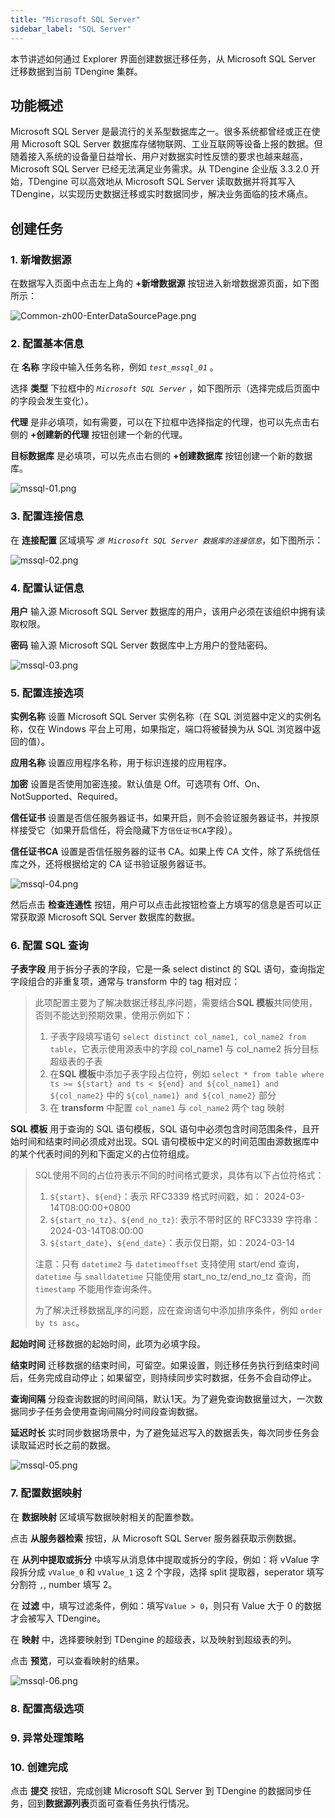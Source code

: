 ```yaml
---
title: "Microsoft SQL Server"
sidebar_label: "SQL Server"
---
```


本节讲述如何通过 Explorer 界面创建数据迁移任务，从 Microsoft SQL Server 迁移数据到当前 TDengine 集群。

## 功能概述

Microsoft SQL Server 是最流行的关系型数据库之一。很多系统都曾经或正在使用 Microsoft SQL Server 数据库存储物联网、工业互联网等设备上报的数据。但随着接入系统的设备量日益增长、用户对数据实时性反馈的要求也越来越高，Microsoft SQL Server 已经无法满足业务需求。从 TDengine 企业版 3.3.2.0 开始，TDengine 可以高效地从 Microsoft SQL Server 读取数据并将其写入 TDengine，以实现历史数据迁移或实时数据同步，解决业务面临的技术痛点。

## 创建任务

### 1. 新增数据源

在数据写入页面中点击左上角的 **+新增数据源** 按钮进入新增数据源页面，如下图所示：

![Common-zh00-EnterDataSourcePage.png](./pic/Common-zh00-EnterDataSourcePage.png "进入新增数据源页面")

### 2. 配置基本信息

在 **名称** 字段中输入任务名称，例如 *`test_mssql_01`* 。

选择 **类型** 下拉框中的 *`Microsoft SQL Server`* ，如下图所示（选择完成后页面中的字段会发生变化）。

**代理** 是非必填项，如有需要，可以在下拉框中选择指定的代理，也可以先点击右侧的 **+创建新的代理** 按钮创建一个新的代理。

**目标数据库** 是必填项，可以先点击右侧的 **+创建数据库** 按钮创建一个新的数据库。

![mssql-01.png](./pic/mssql-01.png "选择数据源类型为 Microsoft SQL Server")

### 3. 配置连接信息

在 **连接配置** 区域填写 *`源 Microsoft SQL Server 数据库的连接信息`*，如下图所示：

![mssql-02.png](./pic/mssql-02.png "填写源 Microsoft SQL Server 数据库的连接信息")

### 4. 配置认证信息

**用户** 输入源 Microsoft SQL Server 数据库的用户，该用户必须在该组织中拥有读取权限。  

**密码** 输入源 Microsoft SQL Server 数据库中上方用户的登陆密码。 

![ mssql-03.png](./pic/mssql-03.png "配置认证信息")  

### 5. 配置连接选项

**实例名称** 设置 Microsoft SQL Server 实例名称（在 SQL 浏览器中定义的实例名称，仅在 Windows 平台上可用，如果指定，端口将被替换为从 SQL 浏览器中返回的值）。

**应用名称** 设置应用程序名称，用于标识连接的应用程序。

**加密** 设置是否使用加密连接。默认值是 Off。可选项有 Off、On、NotSupported、Required。

**信任证书** 设置是否信任服务器证书，如果开启，则不会验证服务器证书，并按原样接受它（如果开启信任，将会隐藏下方`信任证书CA`字段）。

**信任证书CA** 设置是否信任服务器的证书 CA。如果上传 CA 文件，除了系统信任库之外，还将根据给定的 CA 证书验证服务器证书。

![ mssql-04.png](./pic/mssql-04.png "配置连接选项")
  
然后点击 **检查连通性** 按钮，用户可以点击此按钮检查上方填写的信息是否可以正常获取源 Microsoft SQL Server 数据库的数据。

### 6. 配置 SQL 查询

**子表字段** 用于拆分子表的字段，它是一条 select distinct 的 SQL 语句，查询指定字段组合的非重复项，通常与 transform 中的 tag 相对应：
> 此项配置主要为了解决数据迁移乱序问题，需要结合**SQL 模板**共同使用，否则不能达到预期效果，使用示例如下：
> 1. 子表字段填写语句 `select distinct col_name1, col_name2 from table`，它表示使用源表中的字段 col_name1 与 col_name2 拆分目标超级表的子表
> 2. 在**SQL 模板**中添加子表字段占位符，例如 `select * from table where ts >= ${start} and ts < ${end} and ${col_name1} and ${col_name2}` 中的 `${col_name1} and ${col_name2}` 部分
> 3. 在 **transform** 中配置 `col_name1` 与 `col_name2` 两个 tag 映射

**SQL 模板** 用于查询的 SQL 语句模板，SQL 语句中必须包含时间范围条件，且开始时间和结束时间必须成对出现。SQL 语句模板中定义的时间范围由源数据库中的某个代表时间的列和下面定义的占位符组成。
> SQL使用不同的占位符表示不同的时间格式要求，具体有以下占位符格式：
> 1. `${start}`、`${end}`：表示 RFC3339 格式时间戳，如： 2024-03-14T08:00:00+0800
> 2. `${start_no_tz}`、`${end_no_tz}`: 表示不带时区的 RFC3339 字符串：2024-03-14T08:00:00
> 3. `${start_date}`、`${end_date}`：表示仅日期，如：2024-03-14
> 
> 注意：只有 `datetime2` 与 `datetimeoffset` 支持使用 start/end 查询，`datetime` 与 `smalldatetime` 只能使用 start_no_tz/end_no_tz 查询，而 `timestamp` 不能用作查询条件。
>
> 为了解决迁移数据乱序的问题，应在查询语句中添加排序条件，例如 `order by ts asc`。

**起始时间** 迁移数据的起始时间，此项为必填字段。

**结束时间** 迁移数据的结束时间，可留空。如果设置，则迁移任务执行到结束时间后，任务完成自动停止；如果留空，则持续同步实时数据，任务不会自动停止。

**查询间隔** 分段查询数据的时间间隔，默认1天。为了避免查询数据量过大，一次数据同步子任务会使用查询间隔分时间段查询数据。

**延迟时长** 实时同步数据场景中，为了避免延迟写入的数据丢失，每次同步任务会读取延迟时长之前的数据。

![ mssql-05.png](./pic/mssql-05.png "配置数据采集") 

### 7. 配置数据映射

在 **数据映射** 区域填写数据映射相关的配置参数。

点击 **从服务器检索** 按钮，从 Microsoft SQL Server 服务器获取示例数据。

在 **从列中提取或拆分** 中填写从消息体中提取或拆分的字段，例如：将 vValue 字段拆分成 `vValue_0` 和 `vValue_1` 这 2 个字段，选择 split 提取器，seperator 填写分割符 `,`, number 填写 2。

在 **过滤** 中，填写过滤条件，例如：填写`Value > 0`，则只有 Value 大于 0 的数据才会被写入 TDengine。

在 **映射** 中，选择要映射到 TDengine 的超级表，以及映射到超级表的列。

点击 **预览**，可以查看映射的结果。

![mssql-06.png](pic/mssql-06.png)

### 8. 配置高级选项


<AdvancedOptions/>

### 9. 异常处理策略


<Contributing />

### 10. 创建完成

点击 **提交** 按钮，完成创建  Microsoft SQL Server 到 TDengine 的数据同步任务，回到**数据源列表**页面可查看任务执行情况。
